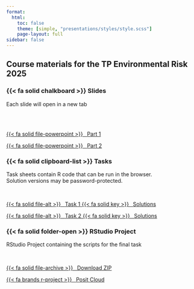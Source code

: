 ```yaml
---
format:
  html:
    toc: false
    theme: [simple, "presentations/styles/style.scss"]
    page-layout: full
sidebar: false
---
```





## Course materials for the TP Environmental Risk 2025


::: {.grid}

::: {.g-col-4 .slides-section}
### {{< fa solid chalkboard >}} Slides  

Each slide will open in a new tab

<br><br>
  

<a class="btn btn-info btn-sm" target="_blank" href="presentations/output/Part_1.html">
  {{< fa solid file-powerpoint >}} &ensp;<span class="font-monospace">Part 1</span>
</a>

<a class="btn btn-info btn-sm" target="_blank" href="presentations/output/Part_2.html">
  {{< fa solid file-powerpoint >}} &ensp;<span class="font-monospace">Part 2</span>
</a>
:::

::: {.g-col-4 .tasks-section}
### {{< fa solid clipboard-list >}} Tasks  

Task sheets contain R code that can be run in the browser.  
Solution versions may be password-protected.

<br>

<!-- Task + Solution Pair 1 -->
<div class="d-flex justify-content-between mb-2">
  <a class="btn btn-warning btn-sm me-2 flex-fill" href="tasks_part1.qmd">
    {{< fa solid file-alt >}} &ensp;<span class="font-monospace">Task 1</span>
  </a>
  <a class="btn btn-secondary btn-sm flex-fill" href="tasks_part1_solutions.html">
    {{< fa solid key >}} &ensp;<span class="font-monospace">Solutions</span>
  </a>
</div>

<!-- Task + Solution Pair 2 -->
<div class="d-flex justify-content-between mb-2">
  <a class="btn btn-warning btn-sm me-2 flex-fill" href="tasks_part2.qmd">
    {{< fa solid file-alt >}} &ensp;<span class="font-monospace">Task 2</span>
  </a>
  <a class="btn btn-secondary btn-sm flex-fill" href="tasks_part2_solutions.html">
    {{< fa solid key >}} &ensp;<span class="font-monospace">Solutions</span>
  </a>
</div>
:::


::: {.g-col-4 .project-section}
### {{< fa solid folder-open >}} RStudio Project  

RStudio Project containing the scripts for the final task

<br>

<a class="btn btn-success btn-sm" href="bleaching_analysis.zip" download>
  {{< fa solid file-archive >}} &ensp;<span class="font-monospace">Download ZIP</span>
</a>

<a class="btn btn-success btn-sm" target="_blank" href="https://posit.cloud/content/10128961">
  {{< fa brands r-project >}} &ensp;<span class="font-monospace">Posit Cloud</span>
</a>
:::
:::
